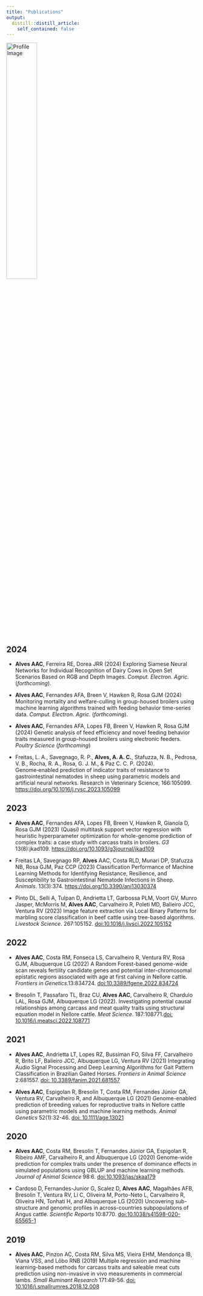 ```yaml
---
title: "Publications"
output:
  distill::distill_article:
    self_contained: false
---
```


<img src="images/paper.png" alt="Profile Image" style="width: 40%;">

## 2024

* **Alves AAC**, Ferreira RE, Dorea JRR (2024) Exploring Siamese Neural Networks for Individual Recognition of Dairy Cows in Open Set Scenarios Based on RGB and Depth Images. *Comput. Electron. Agric.* (*forthcoming*). 

* **Alves AAC**, Fernandes AFA, Breen V, Hawken R, Rosa GJM (2024) Monitoring mortality and welfare-culling in group-housed broilers using machine learning algorithms trained with feeding behavior time-series data.  *Comput. Electron. Agric.* (*forthcoming*). 

* **Alves AAC**, Fernandes AFA, Lopes FB, Breen V, Hawken R, Rosa GJM (2024) Genetic analysis of feed efficiency and novel feeding behavior traits measured in group-housed broilers using electronic feeders. *Poultry Science* (*forthcoming*)  

* Freitas, L. A., Savegnago, R. P., **Alves, A. A. C.**, Stafuzza, N. B., Pedrosa, V. B., Rocha, R. A., Rosa, G. J. M., & Paz C. C. P. (2024). Genome‑enabled prediction of indicator traits of resistance to gastrointestinal nematodes in sheep using parametric models and artificial neural networks. Research in Veterinary Science, 166:105099. [https://doi.org/10.1016/j.rvsc.2023.105099](https://doi.org/10.1016/j.rvsc.2023.105099)

## 2023
* **Alves AAC**, Fernandes AFA, Lopes FB, Breen V, Hawken R, Gianola D, Rosa GJM (2023)	(Quasi) multitask support vector regression with heuristic
hyperparameter optimization for whole-genome
prediction of complex traits: a case study with carcass traits in broilers. *G3* 13(8):jkad109. [https://doi.org/10.1093/g3journal/jkad109](https://doi.org/10.1093/g3journal/jkad109)  

* Freitas LA, Savegnago RP, **Alves** AAC, Costa RLD, Munari DP, Stafuzza NB, Rosa GJM, Paz CCP (2023) Classification Performance of Machine Learning Methods for Identifying Resistance, Resilience, and Susceptibility to Gastrointestinal Nematode Infections in Sheep. *Animals*. 13(3):374. [https://doi.org/10.3390/ani13030374](https://doi.org/10.3390/ani13030374)

* Pinto DL, Selli A, Tulpan D, Andrietta LT, Garbossa PLM, Voort GV, Munro Jasper, McMorris M, **Alves AAC**, Carvalheiro R, Poleti MD, Balieiro JCC, Ventura RV (2023) Image feature extraction via Local Binary Patterns for marbling score classification in beef cattle using tree-based algorithms. *Livestock Science*. 267:105152. [doi:10.1016/j.livsci.2022.105152](https://www.sciencedirect.com/science/article/pii/S1871141322003250)


## 2022
* **Alves AAC**, Costa RM, Fonseca LS, Carvalheiro R, Ventura RV, Rosa GJM, Albuquerque
LG (2022) A Random Forest-based genome-wide scan reveals fertility candidate genes and
potential inter-chromosomal epistatic regions associated with age at first calving in Nellore
cattle. *Frontiers in Genetics*.13:834724. [doi:10.3389/fgene.2022.834724](https://pubmed.ncbi.nlm.nih.gov/35692843/)

* Bresolin T, Passafaro TL, Braz CU, **Alves AAC**, Carvalheiro R, Chardulo LAL, Rosa GJM,
Albuquerque LG (2022). Investigating potential causal relationships among carcass and meat
quality traits using structural equation model in Nellore cattle. *Meat Science*. 187:108771.[doi:
10.1016/j.meatsci.2022.108771](https://www.sciencedirect.com/science/article/pii/S0309174022000390)


## 2021
* **Alves AAC**, Andrietta LT, Lopes RZ, Bussiman FO, Silva FF, Carvalheiro R, Brito LF,
Balieiro JCC, Albuquerque LG, Ventura RV (2021) Integrating Audio Signal Processing and
Deep Learning Algorithms for Gait Pattern Classification in Brazilian Gaited Horses.
*Frontiers in Animal Science* 2:681557. [doi: 10.3389/fanim.2021.681557](https://www.frontiersin.org/articles/10.3389/fanim.2021.681557/full)

* **Alves AAC**, Espigolan R, Bresolin T, Costa RM, Fernandes Júnior GA, Ventura RV,
Carvalheiro R, and Albuquerque LG (2021) Genome-enabled prediction of breeding values for reproductive traits in Nellore cattle using parametric models and machine learning methods. *Animal Genetics* 52(1):32-46. [doi: 10.1111/age.13021](https://onlinelibrary.wiley.com/doi/full/10.1111/age.13021)

## 2020
* **Alves AAC**, Costa RM, Bresolin T, Fernandes Júnior GA, Espigolan R, Ribeiro AMF, Carvalheiro R, and Albuquerque LG (2020) Genome-wide prediction for complex traits under
the presence of dominance effects in simulated populations using GBLUP and machine learning methods. *Journal of Animal Science* 98:6. [doi:10.1093/jas/skaa179](https://academic.oup.com/jas/article/98/6/skaa179/5849339?login=true)

* Cardoso D, Fernandes-Junior G, Scalez D, **Alves AAC**, Magalhães AFB, Bresolin T, Ventura
RV, Li C, Oliveira M, Porto-Neto L, Carvalheiro R, Oliveira HN, Tonhati H, and Albuquerque
LG (2020) Uncovering sub-structure and genomic profiles in across-countries subpopulations
of Angus cattle. *Scientific Reports* 10:8770. [doi:10.1038/s41598-020- 65565-1](https://www.nature.com/articles/s41598-020-65565-1)

## 2019
* **Alves AAC**, Pinzon AC, Costa RM, Silva MS, Vieira EHM, Mendonça IB, Viana VSS, and
Lôbo RNB (2019) Multiple regression and machine learning-based methods for carcass traits
and saleable meat cuts prediction using non-invasive in vivo measurements in commercial
lambs. *Small Ruminant Research* 171:49-56. [doi: 10.1016/j.smallrumres.2018.12.008](https://www.sciencedirect.com/science/article/pii/S0921448818310265)

